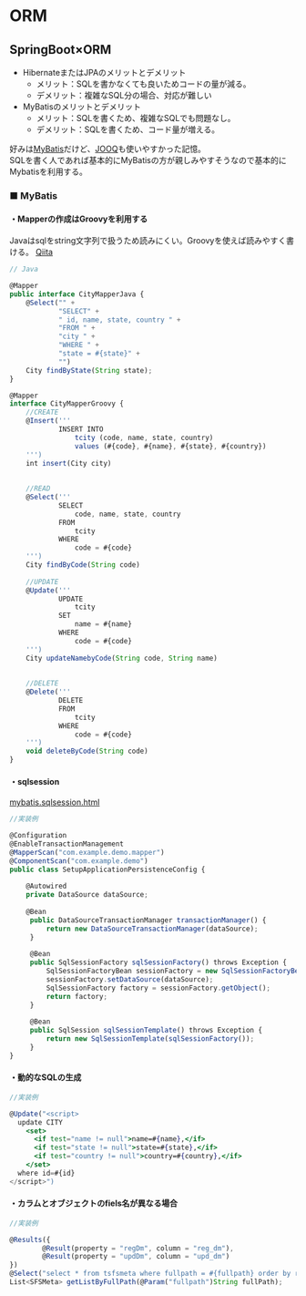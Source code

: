 # ORM

## SpringBoot×ORM

- HibernateまたはJPAのメリットとデメリット
  - メリット：SQLを書かなくても良いためコードの量が減る。
  - デメリット：複雑なSQL分の場合、対応が難しい
- MyBatisのメリットとデメリット
  - メリット：SQLを書くため、複雑なSQLでも問題なし。
  - デメリット：SQLを書くため、コード量が増える。

好みは[MyBatis](https://mybatis.org/mybatis-3/ja/index.html)だけど、[JOOQ](https://www.jooq.org/)も使いやすかった記憶。<br>
SQLを書く人であれば基本的にMyBatisの方が親しみやすそうなので基本的にMybatisを利用する。

### ■ MyBatis

#### ・Mapperの作成はGroovyを利用する

Javaはsqlをstring文字列で扱うため読みにくい。Groovyを使えば読みやすく書ける。
[Qiita](http://qiita.com/kazuki43zoo/items/0c6ac5acaee1201a433e)

```jsx highlight=4,6-8
// Java

@Mapper
public interface CityMapperJava {
    @Select("" +
            "SELECT" +
            " id, name, state, country " +
            "FROM " +
            "city " +
            "WHERE " +
            "state = #{state}" +
            "")
    City findByState(String state);
}
```

```jsx highlight=4,6-8
@Mapper
interface CityMapperGroovy {
    //CREATE
    @Insert('''
            INSERT INTO
                tcity (code, name, state, country)
                values (#{code}, #{name}, #{state}, #{country})
    ''')
    int insert(City city)
 
 
    //READ
    @Select('''
            SELECT
                code, name, state, country
            FROM
                tcity
            WHERE
                code = #{code}
    ''')
    City findByCode(String code)
 
    //UPDATE
    @Update('''
            UPDATE
                tcity
            SET
                name = #{name}
            WHERE
                code = #{code}
    ''')
    City updateNamebyCode(String code, String name)
 
 
    //DELETE
    @Delete('''
            DELETE
            FROM
                tcity
            WHERE
                code = #{code}
    ''')
    void deleteByCode(String code)
}
```

#### ・sqlsession
[mybatis.sqlsession.html](http://www.mybatis.org/spring/ja/sqlsession.html)


```jsx highlight=4,6-8
//実装例

@Configuration
@EnableTransactionManagement
@MapperScan("com.example.demo.mapper")
@ComponentScan("com.example.demo")
public class SetupApplicationPersistenceConfig {
 
    @Autowired
    private DataSource dataSource;
 
    @Bean
     public DataSourceTransactionManager transactionManager() {
         return new DataSourceTransactionManager(dataSource);
     }
 
     @Bean
     public SqlSessionFactory sqlSessionFactory() throws Exception {
         SqlSessionFactoryBean sessionFactory = new SqlSessionFactoryBean();
         sessionFactory.setDataSource(dataSource);
         SqlSessionFactory factory = sessionFactory.getObject();
         return factory;
     }
 
     @Bean
     public SqlSession sqlSessionTemplate() throws Exception {
         return new SqlSessionTemplate(sqlSessionFactory());
     }
}

```

#### ・動的なSQLの生成
```jsx highlight=4,6-8
//実装例

@Update("<script>
  update CITY
    <set>
      <if test="name != null">name=#{name},</if>
      <if test="state != null">state=#{state},</if>
      <if test="country != null">country=#{country},</if>
    </set>
  where id=#{id}
</script>")

```

#### ・カラムとオブジェクトのfiels名が異なる場合
```jsx highlight=4,6-8
//実装例

@Results({
        @Result(property = "regDm", column = "reg_dm"),
        @Result(property = "updDm", column = "upd_dm")
})
@Select("select * from tsfsmeta where fullpath = #{fullpath} order by reg_dm")
List<SFSMeta> getListByFullPath(@Param("fullpath")String fullPath);

```